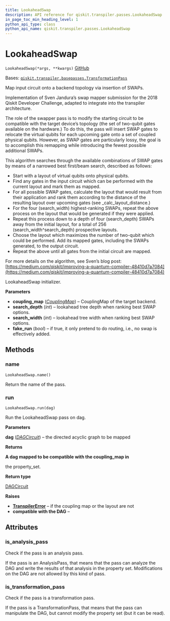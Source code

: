```yaml
---
title: LookaheadSwap
description: API reference for qiskit.transpiler.passes.LookaheadSwap
in_page_toc_min_heading_level: 1
python_api_type: class
python_api_name: qiskit.transpiler.passes.LookaheadSwap
---
```


# LookaheadSwap

<span id="qiskit.transpiler.passes.LookaheadSwap" />

`LookaheadSwap(*args, **kwargs)` [GitHub](https://github.com/qiskit/qiskit/tree/stable/0.22/qiskit/transpiler/passes/routing/lookahead_swap.py "view source code")

Bases: [`qiskit.transpiler.basepasses.TransformationPass`](qiskit.transpiler.TransformationPass "qiskit.transpiler.basepasses.TransformationPass")

Map input circuit onto a backend topology via insertion of SWAPs.

Implementation of Sven Jandura’s swap mapper submission for the 2018 Qiskit Developer Challenge, adapted to integrate into the transpiler architecture.

The role of the swapper pass is to modify the starting circuit to be compatible with the target device’s topology (the set of two-qubit gates available on the hardware.) To do this, the pass will insert SWAP gates to relocate the virtual qubits for each upcoming gate onto a set of coupled physical qubits. However, as SWAP gates are particularly lossy, the goal is to accomplish this remapping while introducing the fewest possible additional SWAPs.

This algorithm searches through the available combinations of SWAP gates by means of a narrowed best first/beam search, described as follows:

*   Start with a layout of virtual qubits onto physical qubits.
*   Find any gates in the input circuit which can be performed with the current layout and mark them as mapped.
*   For all possible SWAP gates, calculate the layout that would result from their application and rank them according to the distance of the resulting layout over upcoming gates (see \_calc\_layout\_distance.)
*   For the four (search\_width) highest-ranking SWAPs, repeat the above process on the layout that would be generated if they were applied.
*   Repeat this process down to a depth of four (search\_depth) SWAPs away from the initial layout, for a total of 256 (search\_width^search\_depth) prospective layouts.
*   Choose the layout which maximizes the number of two-qubit which could be performed. Add its mapped gates, including the SWAPs generated, to the output circuit.
*   Repeat the above until all gates from the initial circuit are mapped.

For more details on the algorithm, see Sven’s blog post: [https://medium.com/qiskit/improving-a-quantum-compiler-48410d7a7084](https://medium.com/qiskit/improving-a-quantum-compiler-48410d7a7084)

LookaheadSwap initializer.

**Parameters**

*   **coupling\_map** ([*CouplingMap*](qiskit.transpiler.CouplingMap "qiskit.transpiler.CouplingMap")) – CouplingMap of the target backend.
*   **search\_depth** (*int*) – lookahead tree depth when ranking best SWAP options.
*   **search\_width** (*int*) – lookahead tree width when ranking best SWAP options.
*   **fake\_run** (*bool*) – if true, it only pretend to do routing, i.e., no swap is effectively added.

## Methods

### name

<span id="qiskit.transpiler.passes.LookaheadSwap.name" />

`LookaheadSwap.name()`

Return the name of the pass.

### run

<span id="qiskit.transpiler.passes.LookaheadSwap.run" />

`LookaheadSwap.run(dag)`

Run the LookaheadSwap pass on dag.

**Parameters**

**dag** ([*DAGCircuit*](qiskit.dagcircuit.DAGCircuit "qiskit.dagcircuit.DAGCircuit")) – the directed acyclic graph to be mapped

**Returns**

**A dag mapped to be compatible with the coupling\_map in**

the property\_set.

**Return type**

[DAGCircuit](qiskit.dagcircuit.DAGCircuit "qiskit.dagcircuit.DAGCircuit")

**Raises**

*   [**TranspilerError**](qiskit.transpiler.TranspilerError "qiskit.transpiler.TranspilerError") – if the coupling map or the layout are not
*   **compatible with the DAG** –

## Attributes

<span id="qiskit.transpiler.passes.LookaheadSwap.is_analysis_pass" />

### is\_analysis\_pass

Check if the pass is an analysis pass.

If the pass is an AnalysisPass, that means that the pass can analyze the DAG and write the results of that analysis in the property set. Modifications on the DAG are not allowed by this kind of pass.

<span id="qiskit.transpiler.passes.LookaheadSwap.is_transformation_pass" />

### is\_transformation\_pass

Check if the pass is a transformation pass.

If the pass is a TransformationPass, that means that the pass can manipulate the DAG, but cannot modify the property set (but it can be read).

